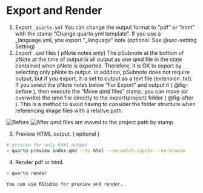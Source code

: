 

# Export and Render {#sec-export }

1. Export `_quarto.yml`
You can change the output format to "pdf" or "html"  with the stamp "Change quarto.yml template".
If you use a _language.yml, you export "_language" note (optional. See  @sec-setting Setting)
2. Export  `.qmd` files ( pNote notes only)
The pSubnote at the bottom of pNote at the time of output is all output as one qmd file in the state contained when pNote is exported. Therefore, it is OK to export by selecting only pNote to output. In addition, pSubnote does not require output, but if you export, it is set to output as a text file (extension .txt).
If you select the pNote notes below "For Export" and output it ( @fig-before ), then execute the "Move qmd files" stamp, you can move (or overwrite) the qmd file directly to the export(project) folder ( @fig-after ). This is a method to avoid having to consider the folder structure when referencing image files with a relative path.


::: {#fig-move-qmd layout-ncol=2}
![Before](screenshots/folder01.png){#fig-before}
![After](screenshots/folder02.png){#fig-after}
qmd files are moved to the project path by stamp


:::
3. Preview HTML output. ( optional )


```zsh
# preview for only html output
> quarto preview index.qmd --to html --no-watch-inputs --no-browse


```
4. Render pdf or html.


```zsh
> quarto render


```
    You can use RStudio for preview and render.





